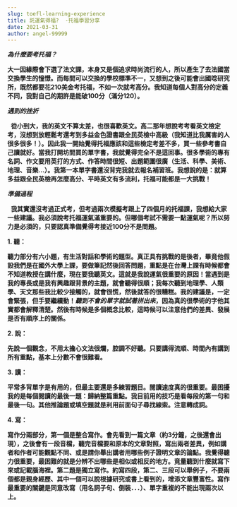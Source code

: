 ```yaml
---
slug: toefl-learning-experience
title: 託運氣得福?  -托福學習分享
date: 2021-03-31
author: angel-99999
---
```

***為什麼要考托福？***

**大一因緣際會下選了法文課，本身又是個追求時尚流行的人，所以產生了去法國當交換學生的憧憬。而每間可以交換的學校標準不一，又想到之後可能會出國唸研究所，既然都要花210美金考托福，不如一次就考高分。我知道每個人對高分的定義不同，我對自己的期許是能破100分（滿分120）。**

***遇到的挫折***

  **從小到大，我的英文不算太差，也很喜歡英文。高二那年想說考考看英文檢定考，沒想到放輕鬆考還考到多益金色證書跟全民英檢中高級（我知道比我厲害的人很多很多！）。因此我一開始覺得托福應該和這些檢定考差不多，買一些參考書自己讀就好。當我打開坊間買的單字書，我就覺得完全不是這回事。很多學術的專有名詞、作文要用英打的方式、作答時間很短、出題範圍很廣（生活、科學、美術、地理、音樂…）。我第一本單字書還沒背完我就去報名補習班。我想說的是：就算多益跟全民英檢再怎麼高分、平時英文有多流利，托福可能都是一大挑戰！**

***準備過程***

  **我其實還沒考過正式考，但考過兩次模擬考跟上了四個月的托福課，我想給大家一些建議。我必須說考托福運氣滿重要的。但哪個考試不需要一點運氣呢？所以努力是必須的，只要認真準備覺得考接近100分不是問題。**

**1. 聽：**

**聽力部分有六小題，有生活對話和學術的題型。真正具有挑戰的是後者，畢竟他假設我們是在國外大學上課，要做筆記然後回答問題，重點是在台灣上課有時候都會不知道教授在講什麼，現在要我聽英文。這就是我說運氣很重要的原因！當遇到是我的專長或是我有興趣跟背景的主題，就會聽得很順；我每次聽到地理學、人類學、天文那些我比較少接觸的，就會很慌，然後就答的很糟糕。我的建議是，一定會緊張，但手要繼續動！*聽到不會的單字就試著拼出來*，因為真的很學術的字他其實都會解釋清楚。然後有時候是多個概念比較，這時候可以注意他們的差異、發展是否有順序上的關係。**

**2. 說：**

**先說一個觀念，不用太擔心文法很爛，腔調不好聽。只要講得流順、時間內有講到所有重點，基本上分數不會很難看。**

**3. 讀：**

**平常多背單字是有用的，但最主要還是多練習題目。閱讀速度真的很重要。最困擾我的是每個閱讀的最後一題：歸納整篇重點。我目前用的技巧是看每段的第一句和最後一句。其他推論題或填空題就是利用前面句子尋找線索。注意轉成詞。**

**4. 寫：**

**寫作分兩部分，第一個是整合寫作。會先看到一篇文章（約3分鐘，之後還會出現），之後會有一段音檔，聽完音檔要和原本的文章對照，寫出兩者差異，例如講者和作者可能觀點不同、或是請你舉出講者用哪些例子證明文章的論點。我覺得聽力很重要，最困難的就是分辨不出哪些是相似或相反的地方。竟量聽到什麼就寫下來或記載腦海裡。第二題是獨立寫作。約寫四段，第二、三段可以舉例子，不要兩個都是親身經歷、其中一個可以說根據研究或書上看到的，增添文章豐富性。寫作最重要的關鍵是同意改寫（用名詞子句、倒裝．．．）、單字重複的不能出現兩次以上。**